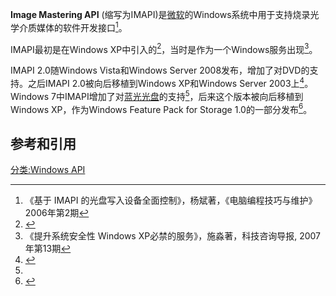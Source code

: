 '''Image Mastering API''' (缩写为IMAPI)是[[微软|微软]]的Windows系统中用于支持烧录光学介质媒体的软件开发接口<ref>《基于 IMAPI 的光盘写入设备全面控制》，杨斌著，《电脑编程技巧与维护》2006年第2期</ref>。

IMAPI最初是在Windows XP中引入的<ref>{{Cite web |url=http://technet.microsoft.com/en-us/library/bb457060.aspx |title=Windows XP Technical Overview  |accessdate=2010-07-25 |archive-date=2018-02-03 |archive-url=https://web.archive.org/web/20180203082058/https://technet.microsoft.com/en-us/library/bb457060.aspx |dead-url=no }}</ref>，当时是作为一个Windows服务出现<ref>《提升系统安全性 Windows XP必禁的服务》，施淼著，科技咨询导报, 2007年第13期</ref>。

IMAPI 2.0随Windows Vista和Windows Server 2008发布，增加了对DVD的支持。之后IMAPI 2.0被向后移植到Windows XP和Windows Server 2003上<ref name="IMAPIWhatsNew">{{Cite web |url=http://msdn.microsoft.com/en-us/library/aa366457(VS.85).aspx |title=What's New |accessdate=2010-07-25 |archive-date=2016-03-26 |archive-url=https://web.archive.org/web/20160326044303/https://msdn.microsoft.com/en-us/library/aa366457(VS.85).aspx |dead-url=no }}</ref>。Windows 7中IMAPI增加了对[[蓝光光盘|蓝光光盘]]的支持<ref name="IMAPIWhatsNew"/>，后来这个版本被向后移植到Windows XP，作为Windows Feature Pack for Storage 1.0的一部分发布<ref>{{Cite web |url=http://support.microsoft.com/?scid=kb;zh-cn;952011&x=-197&y=-34 |title=在 Windows 功能包中的图像主控 API 2.0 版 (IMAPIv2.0） 更新包的存储 1.0 的说明 |accessdate=2010-07-25 |archive-date=2019-10-17 |archive-url=https://web.archive.org/web/20191017142411/https://support.microsoft.com/en-us |dead-url=no }}</ref>。
==参考和引用==
{{reflist}}
[[分类:Windows_API|分类:Windows API]]
{{Microsoft APIs}}